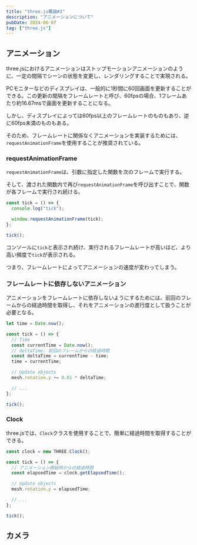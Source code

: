 ```yaml
---
title: "three.js概論#3"
description: "アニメーションについて"
pubDate: 2024-06-07
tag: ["three.js"]
---
```



## アニメーション

three.jsにおけるアニメーションはストップモーションアニメーションのように、一定の間隔でシーンの状態を変更し、レンダリングすることで実現される。

PCモニターなどのディスプレイは、一般的に1秒間に60回画面を更新することができる。この更新の間隔をフレームレートと呼び、60fpsの場合、1フレームあたり約16.67msで画面を更新することになる。

しかし、ディスプレイによっては60fps以上のフレームレートのものもあり、逆に60fps未満のものもある。

そのため、フレームレートに関係なくアニメーションを実装するためには、`requestAnimationFrame`を使用することが推奨されている。

### requestAnimationFrame

`requestAnimationFrame`は、引数に指定した関数を次のフレームで実行する。

そして、渡された関数内で再び`requestAnimationFrame`を呼び出すことで、関数が各フレームで実行され続ける。

```javascript title="requestAnimationFrameの使用例"
const tick = () => {
  console.log("tick");

  window.requestAnimationFrame(tick);
};

tick();
```

コンソールに`tick`と表示され続け、実行されるフレームレートが高いほど、より高い頻度で`tick`が表示される。

つまり、フレームレートによってアニメーションの速度が変わってしまう。

### フレームレートに依存しないアニメーション

アニメーションをフレームレートに依存しないようにするためには、前回のフレームからの経過時間を取得し、それをアニメーションの進行度として扱うことが必要となる。

```javascript title="フレームレートに依存しないアニメーションの実装例"
let time = Date.now();

const tick = () => {
  // Time
  const currentTime = Date.now();
  // deltaTime: 前回のフレームからの経過時間
  const deltaTime = currentTime - time;
  time = currentTime;

  // Update objects
  mesh.rotation.y += 0.01 * deltaTime;

  // ...
};

tick();
```

### Clock

three.jsでは、`Clock`クラスを使用することで、簡単に経過時間を取得することができる。

```javascript title="Clockの使用例"
const clock = new THREE.Clock();

const tick = () => {
  // アニメーション開始時からの経過時間
  const elapsedTime = clock.getElapsedTime();

  // Update objects
  mesh.rotation.y = elapsedTime;

  // ...
};

tick();
```

<Example />

## カメラ
